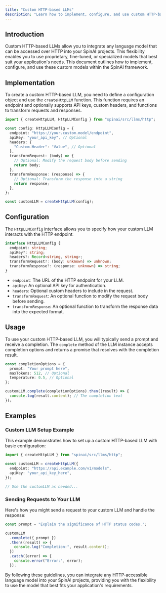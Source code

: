```yaml
---
title: "Custom HTTP-based LLMs"
description: "Learn how to implement, configure, and use custom HTTP-based Large Language Models (LLMs) with SpinAI."
---
```


## Introduction

Custom HTTP-based LLMs allow you to integrate any language model that can be accessed over HTTP into your SpinAI projects. This flexibility enables you to use proprietary, fine-tuned, or specialized models that best suit your application's needs. This document outlines how to implement, configure, and use these custom models within the SpinAI framework.

## Implementation

To create a custom HTTP-based LLM, you need to define a configuration object and use the `createHttpLLM` function. This function requires an endpoint and optionally supports API keys, custom headers, and functions to transform requests and responses.

```typescript
import { createHttpLLM, HttpLLMConfig } from "spinai/src/llms/http";

const config: HttpLLMConfig = {
  endpoint: "https://your.custom.model/endpoint",
  apiKey: "your_api_key", // Optional
  headers: {
    "Custom-Header": "Value", // Optional
  },
  transformRequest: (body) => {
    // Optional: Modify the request body before sending
    return body;
  },
  transformResponse: (response) => {
    // Optional: Transform the response into a string
    return response;
  },
};

const customLLM = createHttpLLM(config);
```

## Configuration

The `HttpLLMConfig` interface allows you to specify how your custom LLM interacts with the HTTP endpoint:

```typescript
interface HttpLLMConfig {
  endpoint: string;
  apiKey?: string;
  headers?: Record<string, string>;
  transformRequest?: (body: unknown) => unknown;
  transformResponse?: (response: unknown) => string;
}
```

- `endpoint`: The URL of the HTTP endpoint for your LLM.
- `apiKey`: An optional API key for authentication.
- `headers`: Optional custom headers to include in the request.
- `transformRequest`: An optional function to modify the request body before sending.
- `transformResponse`: An optional function to transform the response data into the expected format.

## Usage

To use your custom HTTP-based LLM, you will typically send a prompt and receive a completion. The `complete` method of the LLM instance accepts completion options and returns a promise that resolves with the completion result.

```typescript
const completionOptions = {
  prompt: "Your prompt here",
  maxTokens: 512, // Optional
  temperature: 0.5, // Optional
};

customLLM.complete(completionOptions).then((result) => {
  console.log(result.content); // The completion text
});
```

## Examples

### Custom LLM Setup Example

This example demonstrates how to set up a custom HTTP-based LLM with basic configuration:

```typescript
import { createHttpLLM } from "spinai/src/llms/http";

const customLLM = createHttpLLM({
  endpoint: "https://api.example.com/v1/models",
  apiKey: "your_api_key_here",
});

// Use the customLLM as needed...
```

### Sending Requests to Your LLM

Here's how you might send a request to your custom LLM and handle the response:

```typescript
const prompt = "Explain the significance of HTTP status codes.";

customLLM
  .complete({ prompt })
  .then((result) => {
    console.log("Completion:", result.content);
  })
  .catch((error) => {
    console.error("Error:", error);
  });
```

By following these guidelines, you can integrate any HTTP-accessible language model into your SpinAI projects, providing you with the flexibility to use the model that best fits your application's requirements.
